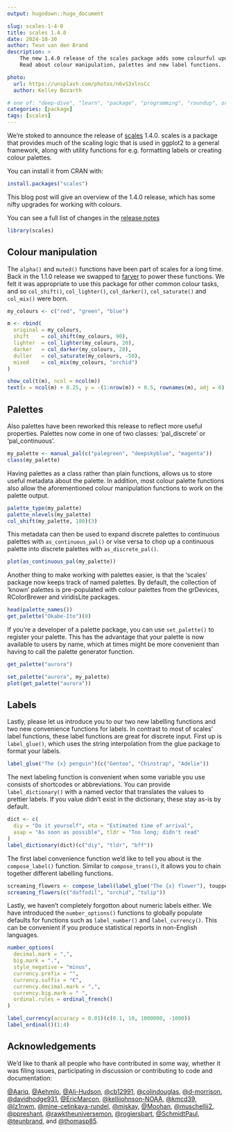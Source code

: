 ```yaml
---
output: hugodown::hugo_document

slug: scales-1-4-0
title: scales 1.4.0
date: 2024-10-30
author: Teun van den Brand
description: >
    The new 1.4.0 release of the scales package adds some colourful updates.
    Read about colour manipulation, palettes and new label functions.

photo:
  url: https://unsplash.com/photos/n6vS3xlnsCc
  author: Kelley Bozarth

# one of: "deep-dive", "learn", "package", "programming", "roundup", or "other"
categories: [package] 
tags: [scales]
---
```


<!--
TODO:
* [x] Look over / edit the post's title in the yaml
* [x] Edit (or delete) the description; note this appears in the Twitter card
* [x] Pick category and tags (see existing with `hugodown::tidy_show_meta()`)
* [ ] Find photo & update yaml metadata
* [ ] Create `thumbnail-sq.jpg`; height and width should be equal
* [ ] Create `thumbnail-wd.jpg`; width should be >5x height
* [ ] `hugodown::use_tidy_thumbnails()`
* [x] Add intro sentence, e.g. the standard tagline for the package
* [x] `usethis::use_tidy_thanks()`
-->

We're stoked to announce the release of [scales]({https://scales.r-lib.org/}) 1.4.0. 
scales is a package that provides much of the scaling logic that is used in ggplot2 to a general framework, along with utility functions for e.g. formatting labels or creating colour palettes.

You can install it from CRAN with:

```r
install.packages("scales")
```

This blog post will give an overview of the 1.4.0 release, which has some nifty upgrades for working with colours.

You can see a full list of changes in the [release notes](https://scales.r-lib.org/news/index.html)

```r
library(scales)
```

## Colour manipulation

The `alpha()` and `muted()` functions have been part of scales for a long time. 
Back in the 1.1.0 release we swapped to [farver](https://farver.data-imaginist.com/) to power these functions.
We felt it was appropriate to use this package for other common colour tasks, and so `col_shift()`, `col_lighter()`, `col_darker()`, `col_saturate()` and `col_mix()` were born.

```r
my_colours <- c("red", "green", "blue")

m <- rbind(
  original = my_colours,
  shift    = col_shift(my_colours, 90),
  lighter  = col_lighter(my_colours, 20),
  darker   = col_darker(my_colours, 20),
  duller   = col_saturate(my_colours, -50),
  mixed    = col_mix(my_colours, "orchid")
)

show_col(t(m), ncol = ncol(m))
text(x = ncol(m) + 0.25, y = -(1:nrow(m)) + 0.5, rownames(m), adj = 0)
```

## Palettes

Also palettes have been reworked this release to reflect more useful properties.
Palettes now come in one of two classes: 'pal_discrete' or 'pal_continuous'.

```r
my_palette <- manual_pal(c("palegreen", "deepskyblue", "magenta"))
class(my_palette)
```

Having palettes as a class rather than plain functions, allows us to store useful metadata about the palette.
In addition, most colour palette functions also allow the aforementioned colour manipulation functions to work on the palette output.

```r
palette_type(my_palette)
palette_nlevels(my_palette)
col_shift(my_palette, 180)(3)
```

This metadata can then be used to expand discrete palettes to continuous palettes with `as_continuous_pal()` or vise versa to chop up a continuous palette into discrete palettes with `as_discrete_pal()`.

```r
plot(as_continuous_pal(my_palette))
```

Another thing to make working with palettes easier, is that the 'scales' package now keeps track of named palettes.
By default, the collection of 'known' palettes is pre-populated with colour palettes from the grDevices, RColorBrewer and viridisLite packages.


```r
head(palette_names())
get_palette("Okabe-Ito")(8)
```

If you're a developer of a palette package, you can use `set_palette()` to register your palette.
This has the advantage that your palette is now available to users by name, which at times might be more convenient than having to call the palette generator function.

```r
get_palette("aurora")

set_palette("aurora", my_palette)
plot(get_palette("aurora"))
```

## Labels

Lastly, please let us introduce you to our two new labelling functions and two new convenience functions for labels.
In contrast to most of scales' label functions, these label functions are great for discrete input.
First up is `label_glue()`, which uses the string interpolation from the glue package to format your labels.

```r
label_glue("The {x} penguin")(c("Gentoo", "Chinstrap", "Adelie"))
```

The next labeling function is convenient when some variable you use consists of shortcodes or abbreviations.
You can provide `label_dictionary()` with a named vector that translates the values to prettier labels.
If you value didn't exist in the dictionary, these stay as-is by default.

```r
dict <- c(
  diy = "Do it yourself", eta = "Estimated time of arrival",
  asap = "As soon as possible", tldr = "Too long; didn't read"
)
label_dictionary(dict)(c("diy", "tldr", "bff"))
```

The first label convenience function we'd like to tell you about is the `compose_label()` function.
Similar to `compose_trans()`, it allows you to chain together different labelling functions.

```r
screaming_flowers <- compose_label(label_glue("The {x} flower"), toupper)
screaming_flowers(c("daffodil", "orchid", "tulip"))
```
Lastly, we haven't completely forgotton about numeric labels either.
We have introduced the `number_options()` functions to globally populate defaults for functions such as `label_number()` and `label_currency()`.
This can be convenient if you produce statistical reports in non-English languages.

```r
number_options(
  decimal.mark = ",",
  big.mark = ".",
  style_negative = "minus",
  currency.prefix = "",
  currency.suffix = "€",
  currency.decimal.mark = ",",
  currency.big.mark = " ",
  ordinal.rules = ordinal_french()
)

label_currency(accuracy = 0.01)(c(0.1, 10, 1000000, -1000))
label_ordinal()(1:4)
```



## Acknowledgements

We'd like to thank all people who have contributed in some way, whether it was filing issues, participating in discussion or contributing to code and documentation:

[&#x0040;Aariq](https://github.com/Aariq), [&#x0040;Aehmlo](https://github.com/Aehmlo), [&#x0040;Ali-Hudson](https://github.com/Ali-Hudson), [&#x0040;cb12991](https://github.com/cb12991), [&#x0040;colindouglas](https://github.com/colindouglas), [&#x0040;d-morrison](https://github.com/d-morrison), [&#x0040;davidhodge931](https://github.com/davidhodge931), [&#x0040;EricMarcon](https://github.com/EricMarcon), [&#x0040;kellijohnson-NOAA](https://github.com/kellijohnson-NOAA), [&#x0040;kmcd39](https://github.com/kmcd39), [&#x0040;lz1nwm](https://github.com/lz1nwm), [&#x0040;mine-cetinkaya-rundel](https://github.com/mine-cetinkaya-rundel), [&#x0040;mjskay](https://github.com/mjskay), [&#x0040;Moohan](https://github.com/Moohan), [&#x0040;muschellij2](https://github.com/muschellij2), [&#x0040;ppreshant](https://github.com/ppreshant), [&#x0040;rawktheuniversemon](https://github.com/rawktheuniversemon), [&#x0040;rogiersbart](https://github.com/rogiersbart), [&#x0040;SchmidtPaul](https://github.com/SchmidtPaul), [&#x0040;teunbrand](https://github.com/teunbrand), and [&#x0040;thomasp85](https://github.com/thomasp85).


